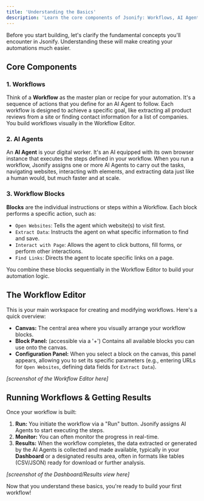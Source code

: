 ```yaml
---
title: 'Understanding the Basics'
description: 'Learn the core components of Jsonify: Workflows, AI Agents, and Blocks.'
---
```


Before you start building, let's clarify the fundamental concepts you'll encounter in Jsonify. Understanding these will make creating your automations much easier.

## Core Components

### 1. Workflows

Think of a **Workflow** as the master plan or recipe for your automation. It's a sequence of actions that you define for an AI Agent to follow. Each workflow is designed to achieve a specific goal, like extracting all product reviews from a site or finding contact information for a list of companies. You build workflows visually in the Workflow Editor.

### 2. AI Agents

An **AI Agent** is your digital worker. It's an AI equipped with its own browser instance that executes the steps defined in your workflow. When you run a workflow, Jsonify assigns one or more AI Agents to carry out the tasks, navigating websites, interacting with elements, and extracting data just like a human would, but much faster and at scale.

### 3. Workflow Blocks

**Blocks** are the individual instructions or steps within a Workflow. Each block performs a specific action, such as:

* `Open Websites`: Tells the agent which website(s) to visit first.
* `Extract Data`: Instructs the agent on what specific information to find and save.
* `Interact with Page`: Allows the agent to click buttons, fill forms, or perform other interactions.
* `Find Links`: Directs the agent to locate specific links on a page.

You combine these blocks sequentially in the Workflow Editor to build your automation logic.

## The Workflow Editor

This is your main workspace for creating and modifying workflows. Here's a quick overview:

* **Canvas:** The central area where you visually arrange your workflow blocks.
* **Block Panel:** (accessible via a '+') Contains all available blocks you can use onto the canvas.
* **Configuration Panel:** When you select a block on the canvas, this panel appears, allowing you to set its specific parameters (e.g., entering URLs for `Open Websites`, defining data fields for `Extract Data`).

*[screenshot of the Workflow Editor here]*

## Running Workflows & Getting Results

Once your workflow is built:

1.  **Run:** You initiate the workflow via a "Run" button. Jsonify assigns AI Agents to start executing the steps.
2.  **Monitor:** You can often monitor the progress in real-time.
3.  **Results:** When the workflow completes, the data extracted or generated by the AI Agents is collected and made available, typically in your **Dashboard** or a designated results area, often in formats like tables (CSV/JSON) ready for download or further analysis.

*[screenshot of the Dashboard/Results view here]*


Now that you understand these basics, you're ready to build your first workflow!
